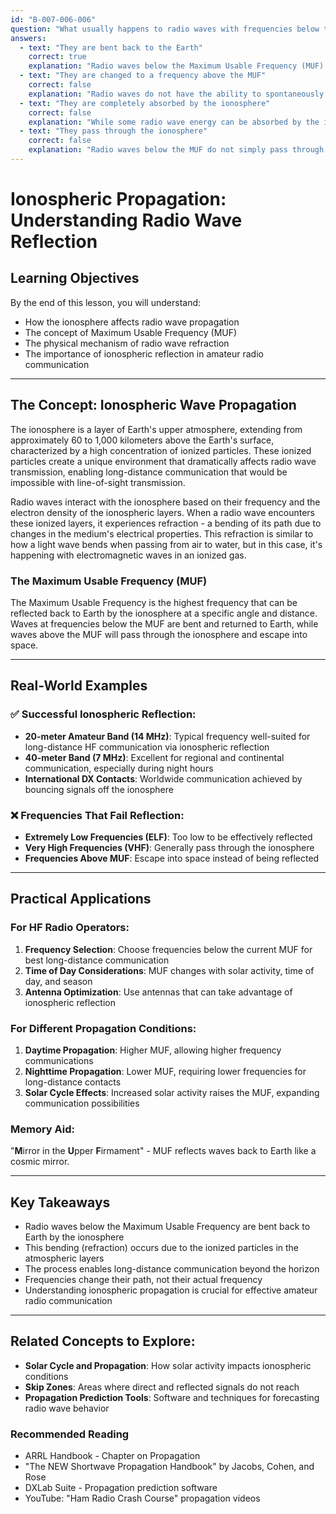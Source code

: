 ```yaml
---
id: "B-007-006-006"
question: "What usually happens to radio waves with frequencies below the maximum usable frequency (MUF) when they are sent into the ionosphere?"
answers:
  - text: "They are bent back to the Earth"
    correct: true
    explanation: "Radio waves below the Maximum Usable Frequency (MUF) are refracted (bent) by the ionospheric layers, allowing them to be reflected back to Earth. This refraction occurs because the ionized particles in the ionosphere create a varying electron density that acts like a mirror for radio waves, enabling long-distance communication beyond the horizon. The bending allows amateur radio operators to communicate over thousands of kilometers by 'bouncing' signals off the ionosphere."
  - text: "They are changed to a frequency above the MUF"
    correct: false
    explanation: "Radio waves do not have the ability to spontaneously change their frequency when encountering the ionosphere. The frequency remains constant; what changes is the wave's propagation path due to refraction. Frequency transformation is not a natural phenomenon in radio wave propagation."
  - text: "They are completely absorbed by the ionosphere"
    correct: false
    explanation: "While some radio wave energy can be absorbed by the ionosphere, waves below the MUF are not completely absorbed. Instead, they are refracted and can be reflected back to Earth, which is crucial for long-distance radio communication. Complete absorption would prevent the essential skip propagation used by amateur radio operators."
  - text: "They pass through the ionosphere"
    correct: false
    explanation: "Radio waves below the MUF do not simply pass through the ionosphere. The ionized particles in the ionospheric layers cause the waves to bend (refract), effectively reflecting them back to Earth. Passing straight through would eliminate the critical long-distance communication capabilities of high-frequency radio waves."
---
```


# Ionospheric Propagation: Understanding Radio Wave Reflection

## Learning Objectives
By the end of this lesson, you will understand:
- How the ionosphere affects radio wave propagation
- The concept of Maximum Usable Frequency (MUF)
- The physical mechanism of radio wave refraction
- The importance of ionospheric reflection in amateur radio communication

---

## The Concept: Ionospheric Wave Propagation

The ionosphere is a layer of Earth's upper atmosphere, extending from approximately 60 to 1,000 kilometers above the Earth's surface, characterized by a high concentration of ionized particles. These ionized particles create a unique environment that dramatically affects radio wave transmission, enabling long-distance communication that would be impossible with line-of-sight transmission.

Radio waves interact with the ionosphere based on their frequency and the electron density of the ionospheric layers. When a radio wave encounters these ionized layers, it experiences refraction - a bending of its path due to changes in the medium's electrical properties. This refraction is similar to how a light wave bends when passing from air to water, but in this case, it's happening with electromagnetic waves in an ionized gas.

### The Maximum Usable Frequency (MUF)

The Maximum Usable Frequency is the highest frequency that can be reflected back to Earth by the ionosphere at a specific angle and distance. Waves at frequencies below the MUF are bent and returned to Earth, while waves above the MUF will pass through the ionosphere and escape into space.

---

## Real-World Examples

### ✅ Successful Ionospheric Reflection:
- **20-meter Amateur Band (14 MHz)**: Typical frequency well-suited for long-distance HF communication via ionospheric reflection
- **40-meter Band (7 MHz)**: Excellent for regional and continental communication, especially during night hours
- **International DX Contacts**: Worldwide communication achieved by bouncing signals off the ionosphere

### ❌ Frequencies That Fail Reflection:
- **Extremely Low Frequencies (ELF)**: Too low to be effectively reflected
- **Very High Frequencies (VHF)**: Generally pass through the ionosphere
- **Frequencies Above MUF**: Escape into space instead of being reflected

---

## Practical Applications

### For HF Radio Operators:
1. **Frequency Selection**: Choose frequencies below the current MUF for best long-distance communication
2. **Time of Day Considerations**: MUF changes with solar activity, time of day, and season
3. **Antenna Optimization**: Use antennas that can take advantage of ionospheric reflection

### For Different Propagation Conditions:
1. **Daytime Propagation**: Higher MUF, allowing higher frequency communications
2. **Nighttime Propagation**: Lower MUF, requiring lower frequencies for long-distance contacts
3. **Solar Cycle Effects**: Increased solar activity raises the MUF, expanding communication possibilities

### Memory Aid:
"**M**irror in the **U**pper **F**irmament" - MUF reflects waves back to Earth like a cosmic mirror.

---

## Key Takeaways

- Radio waves below the Maximum Usable Frequency are bent back to Earth by the ionosphere
- This bending (refraction) occurs due to the ionized particles in the atmospheric layers
- The process enables long-distance communication beyond the horizon
- Frequencies change their path, not their actual frequency
- Understanding ionospheric propagation is crucial for effective amateur radio communication

---

## Related Concepts to Explore:
- **Solar Cycle and Propagation**: How solar activity impacts ionospheric conditions
- **Skip Zones**: Areas where direct and reflected signals do not reach
- **Propagation Prediction Tools**: Software and techniques for forecasting radio wave behavior

### Recommended Reading
- ARRL Handbook - Chapter on Propagation
- "The NEW Shortwave Propagation Handbook" by Jacobs, Cohen, and Rose
- DXLab Suite - Propagation prediction software
- YouTube: "Ham Radio Crash Course" propagation videos